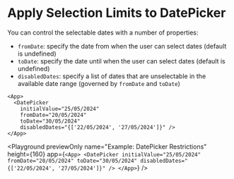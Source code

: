 # Apply Selection Limits to DatePicker

You can control the selectable dates with a number of properties:
- `fromDate`: specify the date from when the user can select dates (default is undefined)
- `toDate`: specify the date until when the user can select dates (default is undefined)
- `disabledDates`: specify a list of dates that are unselectable in the available date range (governed by `fromDate` and `toDate`)

```ueml copy
<App>
  <DatePicker
    initialValue="25/05/2024"
    fromDate="20/05/2024"
    toDate="30/05/2024"
    disabledDates="{['22/05/2024', '27/05/2024']}" />
</App>
```

<Playground
  previewOnly
  name="Example: DatePicker Restrictions"
  height={160}
  app={`
    <App>
      <DatePicker
        initialValue="25/05/2024"
        fromDate="20/05/2024"
        toDate="30/05/2024"
        disabledDates="{['22/05/2024', '27/05/2024']}" />
    </App>
  `}
/>
